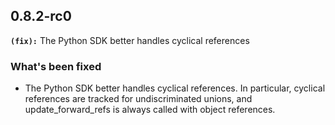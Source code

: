 ## 0.8.2-rc0
**`(fix):`** The Python SDK better handles cyclical references

### What's been fixed
- The Python SDK better handles cyclical references. In particular, cyclical references are tracked for undiscriminated unions, and update_forward_refs is always called with object references.

